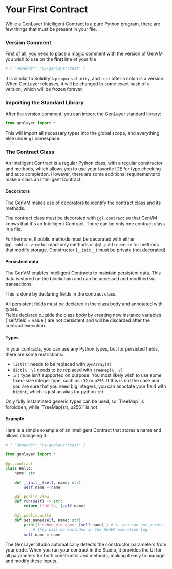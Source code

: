 
# Your First Contract

While a GenLayer Intelligent Contract is a pure Python program, there are few things that must be present in your file.

### Version Comment
First of all, you need to place a magic comment with the version of GenVM you wish to use on the **first** line of your file
```py
# { "Depends": "py-genlayer:test" }
```
It is similar to Solidity's `pragma solidity`, and `test` after a colon is a version. When GenLayer releases, it will be changed to some exact hash of a version, which will be frozen forever.

### Importing the Standard Library
After the version comment, you can import the GenLayer standard library:
```py
from genlayer import *
```
This will import all necessary types into the global scope, and everything else under `gl` namespace.

### The Contract Class
An Intelligent Contract is a regular Python class, with a regular constructor and methods, which allows you to use your favorite IDE for type checking and auto completion. However, there are some additional requirements to make a class an Intelligent Contract.

#### Decorators

The GenVM makes use of decorators to identify the contract class and its methods.

The contract class must be decorated with `@gl.contract` so that GenVM knows that it's an Intelligent Contract. There can be only one contract class in a file.

Furthermore, ll public methods must be decorated with either `@gl.public.view` for read-only methods or `@gl.public.write` for methods that modify storage. Constructor (`__init__`) must be private (not decorated)

#### Persistent data

The GenVM enables Intelligent Contracts to maintain persistent data. This data is stored on the blockchain and can be accessed and modified via transactions.

This is done by declaring fields in the contract class.

<Callout emoji="🚫">
    All persistent fields must be declared in the class body and annotated with types.
    <br/>Fields declared outside the class body by creating new instance variables (`self.field = value`) are not persistent and will be discarded after the contract execution.
</Callout>

#### Types

In your contracts, you can use any Python types, but for persisted fields, there are some restrictions:
- `list[T]` needs to be replaced with `DynArray[T]`
- `dict[K, V]` needs to be replaced with `TreeMap[K, V]`
- `int` type isn't supported on purpose. You most likely wish to use some fixed-size integer type, such as `i32` or `u256`. If this is not the case and you are sure that you need big integers, you can annotate your field with `bigint`, which is just an alias for python `int`

<Callout emoji="⚠️">
    Only fully instantiated generic types can be used, so `TreeMap` is forbidden, while `TreeMap[str, u256]` is not
</Callout>

#### Example

Here is a simple example of an Intelligent Contract that stores a name and allows changeing it:

```py
# { "Depends": "py-genlayer:test" }

from genlayer import *

@gl.contract
class Hello:
    name: str

    def __init__(self, name: str):
        self.name = name

    @gl.public.view
    def run(self) -> str:
        return f'Hello, {self.name}'

    @gl.public.write
    def set_name(self, name: str):
        print(f'debug old name: {self.name}') # <- you can use prints for debugging
            # they will be included in the GenVM execution log
        self.name = name
```

<Callout emoji="👾">
  The GenLayer Studio automatically detects the constructor parameters from your code. When you run your contract in the Studio, it provides the UI for all parameters for both constructor and methods, making it easy to manage and modify these inputs.
</Callout>
